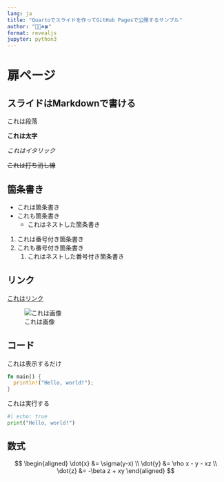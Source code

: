```yaml
---
lang: ja
title: "Quartoでスライドを作ってGitHub Pagesで公開するサンプル"
author: "🌱🌿☘️🍀"
format: revealjs
jupyter: python3
---
```


# 扉ページ

## スライドはMarkdownで書ける

これは段落

**これは太字**

*これはイタリック*

~~これは打ち消し線~~

## 箇条書き

- これは箇条書き
- これも箇条書き
  - これはネストした箇条書き

1. これは番号付き箇条書き
1. これも番号付き箇条書き
   1. これはネストした番号付き箇条書き

## リンク

[これはリンク](https://github.com/cm-ayf/slides-template)

![これは画像](https://avatars.githubusercontent.com/u/75649254?v=4)

## コード

これは表示するだけ
```rust
fn main() {
  println!("Hello, world!");
}
```

これは実行する
```python
#| echo: true
print("Hello, world!")
```

## 数式

$$
\begin{aligned}
\dot{x} &= \sigma(y-x) \\
\dot{y} &= \rho x - y - xz \\
\dot{z} &= -\beta z + xy
\end{aligned}
$$
